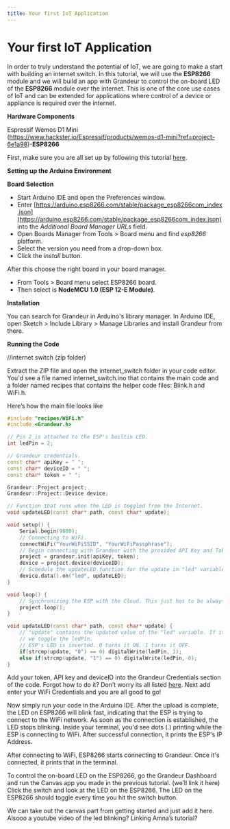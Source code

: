 ```yaml
---
title: Your first IoT Application
---
```


# Your first IoT Application

In order to truly understand the potential of IoT, we are going to make a start with building an internet switch. In this tutorial, we will use the **ESP8266** module and we will build an app with Grandeur to control the on-board LED of the **ESP8266** module over the internet. This is one of the core use cases of IoT and can be extended for applications where control of a device or appliance is required over the internet.

**Hardware Components**

Espressif Wemos D1 Mini (https://www.hackster.io/Espressif/products/wemos-d1-mini?ref=project-6e1a98)-**ESP8266**

First, make sure you are all set up by following this tutorial [here](/getting-started). 

**Setting up the Arduino Environment**

**Board** **Selection**

- Start Arduino IDE and open the Preferences window.
- Enter [https://arduino.esp8266.com/stable/package_esp8266com_index.json](https://arduino.esp8266.com/stable/package_esp8266com_index.json) into the *Additional Board Manager URLs* field.
- Open Boards Manager from Tools > Board menu and find *esp8266* platform.
- Select the version you need from a drop-down box.
- Click the *install* button.

After this choose the right board in your board manager.

- From Tools > Board menu select ESP8266 board.
- Then select is **NodeMCU 1.0 (ESP 12-E Module)**.

**Installation**

You can search for Grandeur in Arduino's library manager. In Arduino IDE, open Sketch > Include Library > Manage Libraries and install Grandeur from there.

**Running the Code**

//internet switch (zip folder) 

Extract the ZIP file and open the internet_switch folder in your code editor. You'd see a file named internet_switch.ino that contains the main code and a folder named recipes that contains the helper code files: Blink.h and WiFi.h.

Here’s how the main file looks like

```cpp
#include "recipes/WiFi.h"
#include <Grandeur.h>

// Pin 2 is attached to the ESP's builtin LED.
int ledPin = 2;

// Grandeur credentials.
const char* apiKey = " ";
const char* deviceID = " ";
const char* token = " ";

Grandeur::Project project;
Grandeur::Project::Device device;

// Function that runs when the LED is toggled from the Internet.
void updateLED(const char* path, const char* update);

void setup() {
    Serial.begin(9600);
    // Connecting to WiFi.
    connectWiFi("YourWiFiSSID", "YourWiFiPassphrase");
    // Begin connecting with Grandeur with the provided API Key and Token.
    project = grandeur.init(apiKey, token);
    device = project.device(deviceID);
    // Schedule the updateLED function for the update in "led" variable.
    device.data().on("led", updateLED);
}

void loop() {
    // Synchronizing the ESP with the Cloud. This just has to be always placed in loop().
    project.loop();
}

void updateLED(const char* path, const char* update) {
    // "update" contains the updated value of the "led" variable. If it's toggled,
    // we toggle the ledPin.
    // ESP's LED is inverted. 0 turns it ON. 1 turns it OFF.
    if(strcmp(update, "0") == 0) digitalWrite(ledPin, 1);
    else if(strcmp(update, "1") == 0) digitalWrite(ledPin, 0);
}
```

Add your token, API key and deviceID into the Grandeur Credentials section of the code. Forgot how to do it?  Don’t worry its all listed [here](https://www.notion.so/Getting-Started-78400ca4e6604759bacedf74bbd7d6ad). Next add enter your WiFi Credentials and you are all good to go! 

Now simply run your code in the Arduino IDE. After the upload is complete, the LED on ESP8266 will blink fast, indicating that the ESP is trying to connect to the WiFi network. As soon as the connection is established, the LED stops blinking. Inside your terminal, you'd see dots (.) printing while the ESP is connecting to WiFi. After successful connection, it prints the ESP's IP Address.

After connecting to WiFi, ESP8266 starts connecting to Grandeur. Once it's connected, it prints that in the terminal.

To control the on-board LED on the ESP8266, go the Grandeur Dashboard and run the Canvas app you made in the previous tutorial.  (we’ll link it here)
Click the switch and look at the LED on the ESP8266. The LED on the ESP8266 should toggle every time you hit the switch button.

<Callout emoji="💡">
We can take out the canvas part from getting started and just add it here. Alsooo a youtube video of the led blinking? Linking Amna’s tutorial?
</Callout>